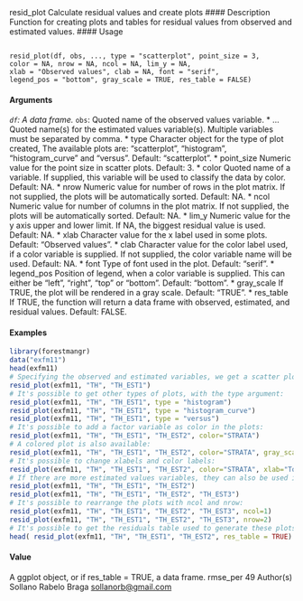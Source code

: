 
resid_plot Calculate residual values and create plots
#### Description
Function for creating plots and tables for residual values from observed and estimated values.
#### Usage
<pre><code>
resid_plot(df, obs, ..., type = "scatterplot", point_size = 3,
color = NA, nrow = NA, ncol = NA, lim_y = NA,
xlab = "Observed values", clab = NA, font = "serif",
legend_pos = "bottom", gray_scale = TRUE, res_table = FALSE)
</code></pre>
#### Arguments 
*``df``: A data frame.
* ``obs``: Quoted name of the observed values variable.
* ... Quoted name(s) for the estimated values variable(s). Multiple variables must be separated by comma.
* type Character object for the type of plot created, The available plots are: "scatterplot", "histogram", "histogram_curve" and "versus". Default: "scatterplot".
* point_size Numeric value for the point size in scatter plots. Default: 3.
* color Quoted name of a variable. If supplied, this variable will be used to classify the data by color. Default: NA.
* nrow Numeric value for number of rows in the plot matrix. If not supplied, the plots will be automatically sorted. Default: NA.
* ncol Numeric value for number of columns in the plot matrix. If not supplied, the plots will be automatically sorted. Default: NA.
* lim_y Numeric value for the y axis upper and lower limit. If NA, the biggest residual value is used. Default: NA.
* xlab Character value for the x label used in some plots. Default: "Observed values".
* clab Character value for the color label used, if a color variable is supplied. If not supplied, the color variable name will be used. Default: NA.
* font Type of font used in the plot. Default: "serif".
* legend_pos Position of legend, when a color variable is supplied. This can either be "left", "right", "top" or "bottom". Default: "bottom".
* gray_scale If TRUE, the plot will be rendered in a gray scale. Default: "TRUE".
* res_table If TRUE, the function will return a data frame with observed, estimated, and residual values. Default: FALSE.


#### Examples
```r
library(forestmangr)
data("exfm11")
head(exfm11)
# Specifying the observed and estimated variables, we get a scatter plot for the percentage residuals:
resid_plot(exfm11, "TH", "TH_EST1")
# It's possible to get other types of plots, with the type argument:
resid_plot(exfm11, "TH", "TH_EST1", type = "histogram")
resid_plot(exfm11, "TH", "TH_EST1", type = "histogram_curve")
resid_plot(exfm11, "TH", "TH_EST1", type = "versus")
# It's possible to add a factor variable as color in the plots:
resid_plot(exfm11, "TH", "TH_EST1", "TH_EST2", color="STRATA")
# A colored plot is also available:
resid_plot(exfm11, "TH", "TH_EST1", "TH_EST2", color="STRATA", gray_scale=FALSE)
# It's possible to change xlabels and color labels:
resid_plot(exfm11, "TH", "TH_EST1", "TH_EST2", color="STRATA", xlab="Total Height (m)", clab="Strata")
# If there are more estimated values variables, they can also be used in the comparison:
resid_plot(exfm11, "TH", "TH_EST1", "TH_EST2")
resid_plot(exfm11, "TH", "TH_EST1", "TH_EST2", "TH_EST3")
# It's possible to rearrange the plots with ncol and nrow:
resid_plot(exfm11, "TH", "TH_EST1", "TH_EST2", "TH_EST3", ncol=1)
resid_plot(exfm11, "TH", "TH_EST1", "TH_EST2", "TH_EST3", nrow=2)
# It's possible to get the residuals table used to generate these plots, with res_table=TRUE:
head( resid_plot(exfm11, "TH", "TH_EST1", "TH_EST2", res_table = TRUE) )
```

#### Value
A ggplot object, or if res_table = TRUE, a data frame.
rmse_per 49
Author(s)
Sollano Rabelo Braga <sollanorb@gmail.com>
